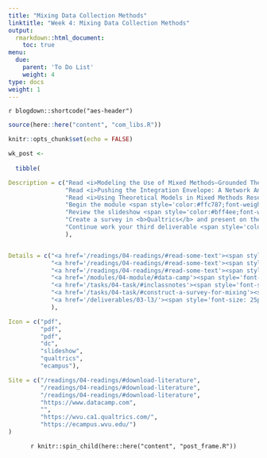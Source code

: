 ```yaml
---
title: "Mixing Data Collection Methods"
linktitle: "Week 4: Mixing Data Collection Methods"
output:
  rmarkdown::html_document:
    toc: true
menu:
  due:
    parent: 'To Do List'
    weight: 4
type: docs
weight: 1
---
```


`r blogdown::shortcode("aes-header")`

```r
source(here::here("content", "com_libs.R"))
```

```r
knitr::opts_chunk$set(echo = FALSE)
```

```r

wk_post <- 
  
  tibble(

Description = c("Read <i>Modeling the Use of Mixed Methods–Grounded Theory: Developing Scales for a New Measurement Model</i> in Howell et al. (2020)",
                "Read <i>Pushing the Integration Envelope: A Network Analysis of Study Abroad Website Content</i> in Whatley & Stich (2022)",
                "Read <i>Using Theoretical Models in Mixed Methods Research: An Example from an Explanatory Sequential Mixed Methods Study Exploring Teachers’ Beliefs and Use of Technology</i> in Haynes-Brown (2022)",
                "Begin the module <span style='color:#ffc787;font-weight:bold'><i>Data Manipulation with dplyr</i></span>",
                "Review the slideshow <span style='color:#bff4ee;font-weight:bold'>Single Method Surveys and the Ridiculously High Cost of Mixed Designs</span> after class",
                "Create a survey in <b>Qualtrics</b> and present on the corresponding hypothetical mixed study",
                "Continue work your third deliverable <span style='color:#6acda5;font-weight:bold'>Develop a Draft</span>"
                ),


Details = c("<a href='/readings/04-readings/#read-some-text'><span style='font-size: 25px; color: #89cff0;'><i class='fas fa-info-circle'></i></span></a>",
            "<a href='/readings/04-readings/#read-some-text'><span style='font-size: 25px; color: #89cff0;'><i class='fas fa-info-circle'></i></span></a>",
            "<a href='/readings/04-readings/#read-some-text'><span style='font-size: 25px; color: #89cff0;'><i class='fas fa-info-circle'></i></span></a>",
            "<a href='/modules/04-module/#data-camp'><span style='font-size: 25px; color: #89cff0;'><i class='fas fa-info-circle'></i></span></a>",
            "<a href='/tasks/04-task/#inclassnotes'><span style='font-size: 25px; color: #89cff0;'><i class='fas fa-info-circle'></i></span></a>",
            "<a href='/tasks/04-task/#construct-a-survey-for-mixing'><span style='font-size: 25px; color: #89cff0;'><i class='fas fa-info-circle'></i></span></a>",
            "<a href='/deliverables/03-l3/'><span style='font-size: 25px; color: #89cff0;'><i class='fas fa-info-circle'></i></span></a>"
            ),

Icon = c("pdf",
         "pdf",
         "pdf",
         "dc",
         "slideshow",
         "qualtrics",
         "ecampus"),

Site = c("/readings/04-readings/#download-literature",
         "/readings/04-readings/#download-literature",
         "/readings/04-readings/#download-literature",
         "https://www.datacamp.com",
         "",
         "https://wvu.ca1.qualtrics.com/",
         "https://ecampus.wvu.edu/")
)
```

<center>
`r knitr::spin_child(here::here("content", "post_frame.R"))`
</center>

